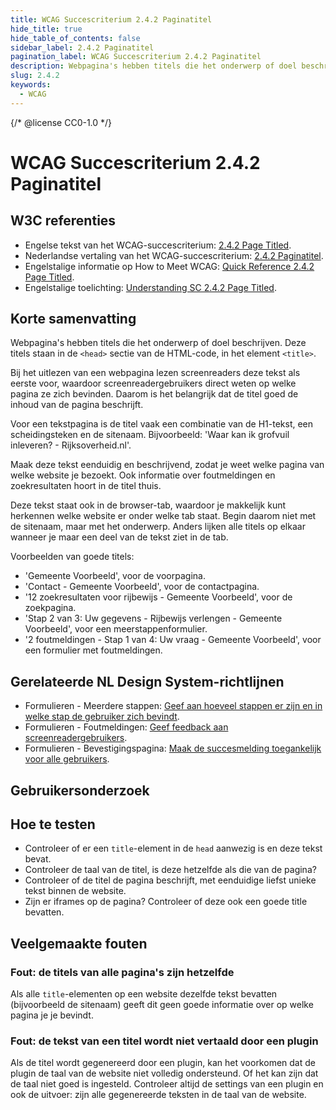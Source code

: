 ```yaml
---
title: WCAG Succescriterium 2.4.2 Paginatitel
hide_title: true
hide_table_of_contents: false
sidebar_label: 2.4.2 Paginatitel
pagination_label: WCAG Succescriterium 2.4.2 Paginatitel
description: Webpagina's hebben titels die het onderwerp of doel beschrijven.
slug: 2.4.2
keywords:
  - WCAG
---
```


{/* @license CC0-1.0 */}


# WCAG Succescriterium 2.4.2 Paginatitel

## W3C referenties

- Engelse tekst van het WCAG-succescriterium: [<span lang="en">2.4.2 Page Titled</span>](https://www.w3.org/TR/WCAG22/#page-titled).
- Nederlandse vertaling van het WCAG-succescriterium: [2.4.2 Paginatitel](https://www.w3.org/Translations/WCAG21-nl/#paginatitel).
- Engelstalige informatie op <span lang="en">How to Meet WCAG</span>: [<span lang="en">Quick Reference 2.4.2 Page Titled</span>](https://www.w3.org/WAI/WCAG22/quickref/#page-titled).
- Engelstalige toelichting: [<span lang="en">Understanding SC 2.4.2 Page Titled</span>](https://www.w3.org/WAI/WCAG21/Understanding/page-titled.html).

## Korte samenvatting

Webpagina's hebben titels die het onderwerp of doel beschrijven.
Deze titels staan in de `<head>` sectie van de HTML-code, in het element `<title>`.

Bij het uitlezen van een webpagina lezen screenreaders deze tekst als eerste voor, waardoor screenreadergebruikers direct weten op welke pagina ze zich bevinden. Daarom is het belangrijk dat de titel goed de inhoud van de pagina beschrijft.

Voor een tekstpagina is de titel vaak een combinatie van de H1-tekst, een scheidingsteken en de sitenaam. Bijvoorbeeld: 'Waar kan ik grofvuil inleveren? - Rijksoverheid.nl'.

Maak deze tekst eenduidig en beschrijvend, zodat je weet welke pagina van welke website je bezoekt. Ook informatie over foutmeldingen en zoekresultaten hoort in de titel thuis.

Deze tekst staat ook in de browser-tab, waardoor je makkelijk kunt herkennen welke website er onder welke tab staat. Begin daarom niet met de sitenaam, maar met het onderwerp. Anders lijken alle titels op elkaar wanneer je maar een deel van de tekst ziet in de tab.

Voorbeelden van goede titels:

- 'Gemeente Voorbeeld', voor de voorpagina.
- 'Contact - Gemeente Voorbeeld', voor de contactpagina.
- '12 zoekresultaten voor rijbewijs - Gemeente Voorbeeld', voor de zoekpagina.
- 'Stap 2 van 3: Uw gegevens - Rijbewijs verlengen - Gemeente Voorbeeld', voor een meerstappenformulier.
- '2 foutmeldingen - Stap 1 van 4: Uw vraag - Gemeente Voorbeeld', voor een formulier met foutmeldingen.

## Gerelateerde NL Design System-richtlijnen

- Formulieren - Meerdere stappen: [Geef aan hoeveel stappen er zijn en in welke stap de gebruiker zich bevindt](/richtlijnen/formulieren/meerdere-stappen#geef-duidelijk-aan-wanneer-het-formulier-verzonden-gaat-worden).
- Formulieren - Foutmeldingen: [Geef feedback aan screenreadergebruikers](/richtlijnen/formulieren/foutmeldingen#geef-feedback-aan-screenreadergebruikers).
- Formulieren - Bevestigingspagina: [Maak de succesmelding toegankelijk voor alle gebruikers](/richtlijnen/formulieren/bevestigingspagina#maak-de-succesmelding-toegankelijk-voor-alle-gebruikers).

## Gebruikersonderzoek

<CTAGebruikersonderzoek />

## Hoe te testen

- Controleer of er een `title`-element in de `head` aanwezig is en deze tekst bevat.
- Controleer de taal van de titel, is deze hetzelfde als die van de pagina?
- Controleer of de titel de pagina beschrijft, met eenduidige liefst unieke tekst binnen de website.
- Zijn er iframes op de pagina? Controleer of deze ook een goede title bevatten.

## Veelgemaakte fouten

### Fout: de titels van alle pagina's zijn hetzelfde

Als alle `title`-elementen op een website dezelfde tekst bevatten (bijvoorbeeld de sitenaam) geeft dit geen goede informatie over op welke pagina je je bevindt.

### Fout: de tekst van een titel wordt niet vertaald door een plugin

Als de titel wordt gegenereerd door een plugin, kan het voorkomen dat de plugin de taal van de website niet volledig ondersteund. Of het kan zijn dat de taal niet goed is ingesteld. Controleer altijd de settings van een plugin en ook de uitvoer: zijn alle gegenereerde teksten in de taal van de website.

<WCAGFooterInfo />
